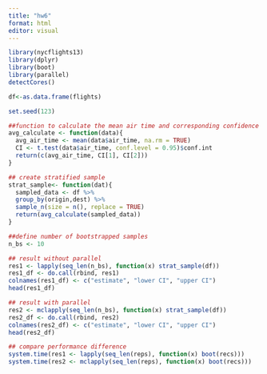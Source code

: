 ```yaml
---
title: "hw6"
format: html
editor: visual
---
```


```r
library(nycflights13)
library(dplyr)
library(boot)
library(parallel)
detectCores()
```

```r
df<-as.data.frame(flights)

set.seed(123)

##function to calculate the mean air time and corresponding confidence interval
avg_calculate <- function(data){
  avg_air_time <- mean(data$air_time, na.rm = TRUE)
  CI <- t.test(data$air_time, conf.level = 0.95)$conf.int
  return(c(avg_air_time, CI[1], CI[2]))
}

## create stratified sample
strat_sample<- function(dat){
  sampled_data <- df %>%
  group_by(origin,dest) %>%
  sample_n(size = n(), replace = TRUE)
  return(avg_calculate(sampled_data))
}

##define number of bootstrapped samples
n_bs <- 10

## result without parallel
res1 <- lapply(seq_len(n_bs), function(x) strat_sample(df))
res1_df <- do.call(rbind, res1)
colnames(res1_df) <- c("estimate", "lower CI", "upper CI")
head(res1_df)
```

```r
## result with parallel
res2 <- mclapply(seq_len(n_bs), function(x) strat_sample(df))
res2_df <- do.call(rbind, res2)
colnames(res2_df) <- c("estimate", "lower CI", "upper CI")
head(res2_df)
```

```r
## compare performance difference
system.time(res1 <- lapply(seq_len(reps), function(x) boot(recs)))
system.time(res2 <- mclapply(seq_len(reps), function(x) boot(recs)))
```
